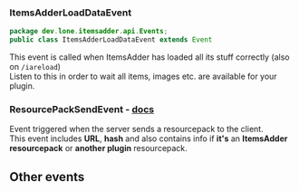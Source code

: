 
### ItemsAdderLoadDataEvent

```java
package dev.lone.itemsadder.api.Events;
public class ItemsAdderLoadDataEvent extends Event
```

This event is called when ItemsAdder has loaded all its stuff correctly (also on `/iareload`)\
Listen to this in order to wait all items, images etc. are available for your plugin.

### ResourcePackSendEvent - [docs](https://github.com/LoneDev6/API-ItemsAdder/blob/master/src/main/java/dev/lone/itemsadder/api/Events/ResourcePackSendEvent.java)

Event triggered when the server sends a resourcepack to the client. \
This event includes **URL**, **hash** and also contains info if **it's** an **ItemsAdder resourcepack** or **another plugin** resourcepack.

## Other events


<Card title="Events" icon="link" href="https://github.com/LoneDev6/API-ItemsAdder/tree/master/src/main/java/dev/lone/itemsadder/api/Events" horizontal></Card>